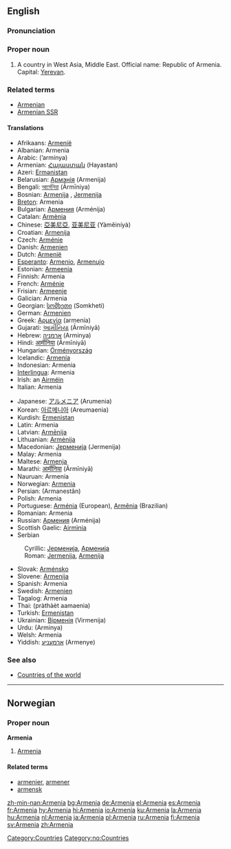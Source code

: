 {{see|armenia}}
==English==
{{wikipedia}}

===Pronunciation===
{{IPA|/ɑː'miːniə/}}

===Proper noun===
{{en-proper noun}}

# A country in West Asia, Middle East. Official name: Republic of Armenia. Capital: [[Yerevan]].

===Related terms===
*[[Armenian]]
*[[Armenian SSR]]

====Translations====
{{top}}
*Afrikaans: [[Armenië]]
*Albanian: Armenia
*Arabic: {{ARchar|[[ارمينيا]]}} (’armínya) {{f}}
*Armenian: [[Հայաստան]] (Hayastan)
*Azeri: [[Ermənistan]]
*Belarusian: [[Армэнія]] (Armenija) {{f}}
*Bengali: [[আর্মেনিয়া]] (Ārmīniya)
*Bosnian: [[Armenija]] {{f}}, [[Jermenija]] {{f}}
*[[Breton]]: Armenia
*Bulgarian: [[Армения]] (Arménija) {{f}}
*Catalan: [[Armènia]]
*Chinese: [[亞美尼亞]], [[亚美尼亚]] (Yàměiníyà)
*Croatian: [[Armenija]] {{f}}
*Czech: [[Arménie]]
*Danish: [[Armenien]]
*Dutch: [[Armenië]]
*[[Esperanto]]: [[Armenio]], [[Armenujo]]
*Estonian: [[Armeenia]]
*Finnish: Armenia
*French: [[Arménie]] {{f}}
*Frisian: [[Armeenje]]
*Galician: Armenia {{f}}
*Georgian: [[სომხეთი]] (Somkheti)
*German: [[Armenien]] {{n}}
*Greek: [[Αρμενία]] (armenía) {{f}}
*Gujarati: [[આર્મીનિયા]] (Ārmīniyā)
*Hebrew: [[ארמניה]] (Arminya) {{f}}
*Hindi: [[आर्मीनिया]] (Ārmīniyā)
*Hungarian: [[Örményország]]
*Icelandic: [[Armenía]]
*Indonesian: Armenia
*[[Interlingua]]: Armenia
*Irish: an [[Airméin]]
*Italian: Armenia {{f}}
{{mid}}
*Japanese: [[アルメニア]] (Arumenia)
*Korean: [[아르메니아]] (Areumaenia)
*Kurdish: [[Ermenistan]] {{f}}
*Latin: Armenia {{f}}
*Latvian: [[Armēnija]]
*Lithuanian: [[Armėnija]]
*Macedonian: [[Јерменија]] (Jermenija) {{f}}
*Malay: Armenia
*Maltese: [[Armenja]]
*Marathi: [[आर्मीनिया]] (Ārmīniyā)
*Nauruan: Armenia
*Norwegian: [[#Norwegian|Armenia]]
*Persian: {{FAchar|[[ارمنستان]]}} (Armanestân)
*Polish: Armenia {{f}}
*Portuguese: [[Arménia]] (European), [[Armênia]] (Brazilian) {{f}}
*Romanian: Armenia {{f}}
*Russian: [[Армения]] (Arménija) {{f}}
*Scottish Gaelic: [[Airmìnia]]
*Serbian
:Cyrillic: [[Јерменија]], [[Арменија]] {{f}}
:Roman: [[Jermenija]], [[Armenija]] {{f}}
*Slovak: [[Arménsko]]
*Slovene: [[Armenija]] {{f}}
*Spanish: Armenia {{f}}
*Swedish: [[Armenien]]
*Tagalog: Armenia
*Thai: {{THchar|[[ประเทศอาร์เมเนีย]]}} (pràthàèt aamaenia)
*Turkish: [[Ermenistan]]
*Ukrainian: [[Вірменія]] (Virmenija) {{f}}
*Urdu: {{URchar|[[آرمینیا]]}} (Arminya)
*Welsh: Armenia
*Yiddish: [[אַרמעניע]] (Armenye)
{{bottom}}

===See also===
*[[Countries of the world]]

[[Category:Countries]]

----

==Norwegian==

===Proper noun===
[[Category:no:Countries]]
'''Armenia'''

#[[#English|Armenia]]

====Related terms====
*[[armenier]], [[armener]]
*[[armensk]]

[[zh-min-nan:Armenia]]
[[bg:Armenia]]
[[de:Armenia]]
[[el:Armenia]]
[[es:Armenia]]
[[fr:Armenia]]
[[hy:Armenia]]
[[hi:Armenia]]
[[io:Armenia]]
[[ku:Armenia]]
[[la:Armenia]]
[[hu:Armenia]]
[[nl:Armenia]]
[[ja:Armenia]]
[[pl:Armenia]]
[[ru:Armenia]]
[[fi:Armenia]]
[[sv:Armenia]]
[[zh:Armenia]]